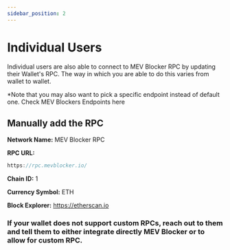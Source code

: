 ```yaml
---
sidebar_position: 2
---
```

# Individual Users

Individual users are also able to connect to MEV Blocker RPC by updating their Wallet's RPC. The way in which you are able to do this varies from wallet to wallet. 

*Note that you may also want to pick a specific endpoint instead of default one. Check MEV Blockers Endpoints here

## Manually add the RPC

**Network Name:** MEV Blocker RPC

**RPC URL:** 

```jsx
https://rpc.mevblocker.io/
```

**Chain ID:** 1 

**Currency Symbol:** ETH 

**Block Explorer:** https://etherscan.io

### If your wallet does not support custom RPCs, reach out to them and tell them to either integrate directly MEV Blocker or to allow for custom RPC.


<DocCardList />